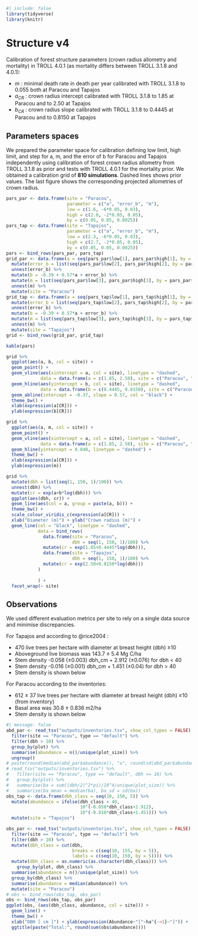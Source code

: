 ```r
#| include: false 
library(tidyverse) 
library(knitr)
```

# Structure v4

Calibration of forest structure parameters (crown radius allometry and mortality) in TROLL 4.0.1 (as mortality differs between TROLL 3.1.8 and 4.0.1):

-   $m$ : minimal death rate in death per year calibrated with TROLL 3.1.8 to 0.055 both at Paracou and Tapajos
-   $a_{CR}$ : crown radius intercept calibrated with TROLL 3.1.8 to 1.85 at Paracou and to 2.50 at Tapajos
-   $b_{CR}$ : crown radius slope calibrated with TROLL 3.1.8 to 0.4445 at Paracou and to 0.8150 at Tapajos

## Parameters spaces

We prepared the parameter space for calibration defining low limit, high limit, and step for a, m, and the error of b for Paracou and Tapajos independently using calibration of forest crown radius allometry from TROLL 3.1.8 as prior and tests with TROLL 4.0.1 for the mortality prior. We obtained a calibration grid of **810 simulations**. Dashed lines shows prior values. The last figure shows the corresponding projected allometries of crown radius.

```r
pars_par <- data.frame(site = "Paracou",
                       parameter = c("a", "error_b", "m"),
                       low = c(1.6, -6*0.05, 0.03),
                       high = c(2.0, -2*0.05, 0.05),
                       by = c(0.05, 0.05, 0.0025))
pars_tap <- data.frame(site = "Tapajos",
                       parameter = c("a", "error_b", "m"),
                       low = c(2.3, -6*0.05, 0.03),
                       high = c(2.7, -2*0.05, 0.05),
                       by = c(0.05, 0.05, 0.0025))
pars <- bind_rows(pars_par, pars_tap)
grid_par <- data.frame(a = seq(pars_par$low[1], pars_par$high[1], by = pars_par$by[1])) %>% 
  mutate(error_b = list(seq(pars_par$low[2], pars_par$high[2], by = pars_par$by[2]))) %>% 
  unnest(error_b) %>% 
  mutate(b = -0.39 + 0.57*a + error_b) %>% 
  mutate(m = list(seq(pars_par$low[3], pars_par$high[3], by = pars_par$by[3]))) %>% 
  unnest(m) %>% 
  mutate(site = "Paracou")
grid_tap <- data.frame(a = seq(pars_tap$low[1], pars_tap$high[1], by = pars_tap$by[1])) %>% 
  mutate(error_b = list(seq(pars_tap$low[2], pars_tap$high[2], by = pars_tap$by[2]))) %>% 
  unnest(error_b) %>% 
  mutate(b = -0.39 + 0.57*a + error_b) %>% 
  mutate(m = list(seq(pars_tap$low[3], pars_tap$high[3], by = pars_tap$by[3]))) %>% 
  unnest(m) %>% 
  mutate(site = "Tapajos")
grid <- bind_rows(grid_par, grid_tap)
```

```r
kable(pars)
```

```r
grid %>% 
  ggplot(aes(a, b, col = site)) +
  geom_point() +
  geom_vline(aes(xintercept = a, col = site), linetype = "dashed", 
             data = data.frame(a = c(1.85, 2.50), site = c("Paracou", "Tapajos"))) +
  geom_hline(aes(yintercept = b, col = site), linetype = "dashed", 
             data = data.frame(b = c(0.4445, 0.8150), site = c("Paracou", "Tapajos"))) +
  geom_abline(intercept = -0.37, slope = 0.57, col = "black") +
  theme_bw() +
  xlab(expression(a[CR])) +
  ylab(expression(b[CR]))
```

```r
grid %>% 
  ggplot(aes(a, m, col = site)) +
  geom_point() +
  geom_vline(aes(xintercept = a, col = site), linetype = "dashed", 
             data = data.frame(a = c(1.85, 2.50), site = c("Paracou", "Tapajos"))) +
  geom_hline(yintercept = 0.040, linetype = "dashed") +
  theme_bw() +
  xlab(expression(a[CR])) +
  ylab(expression(m))
```

```r
grid %>% 
  mutate(dbh = list(seq(1, 150, 1)/100)) %>% 
  unnest(dbh) %>% 
  mutate(cr = exp(a+b*log(dbh))) %>% 
  ggplot(aes(dbh, cr)) +
  geom_line(aes(col = a, group = paste(a, b))) +
  theme_bw() +
  scale_colour_viridis_c(expression(a[CR])) +
  xlab("Diameter (m)") + ylab("Crown radius (m)") +
  geom_line(col = "black", linetype = "dashed",
            data = bind_rows(
              data.frame(site = "Paracou", 
                         dbh = seq(1, 150, 1)/100) %>% 
              mutate(cr = exp(1.85+0.4445*log(dbh))),
              data.frame(site = "Tapajos", 
                         dbh = seq(1, 150, 1)/100) %>% 
              mutate(cr = exp(2.50+0.8150*log(dbh)))
            )
              
            ) +
  facet_wrap(~ site)
```

## Observations

We used different evaluation metrics per site to rely on a single data source and minimise discrepancies.

For Tapajos and according to @rice2004 :

-   470 live trees per hectare with diameter at breast height (dbh) ≥10
-   Aboveground live biomass was 143.7 ± 5.4 Mg C/ha
-   Stem density -0.058 (±0.003) dbh_cm + 2.912 (±0.076) for dbh \< 40
-   Stem density -0.016 (±0.001) dbh_cm + 1.451 (±0.04) for dbh \> 40
-   Stem density is shown below

For Paracou according to the inventories:

-   612 ± 37 live trees per hectare with diameter at breast height (dbh) ≥10 (from inventory)
-   Basal area was 30.8 ± 0.836 m2/ha
-   Stem density is shown below

```r
#| message: false
abd_par <- read_tsv("outputs/inventories.tsv", show_col_types = FALSE) %>% 
  filter(site == "Paracou", type == "default") %>% 
  filter(dbh > 10) %>% 
  group_by(plot) %>% 
  summarise(abundance = n()/unique(plot_size)) %>% 
  ungroup()
# paste(round(median(abd_par$abundance)), "±", round(sd(abd_par$abundance)))
# read_tsv("outputs/inventories.tsv") %>% 
#   filter(site == "Paracou", type == "default", dbh >= 10) %>% 
#   group_by(plot) %>% 
#   summarise(ba = sum((dbh/2)^2*pi)/10^4/unique(plot_size)) %>% 
#   summarise(ba_mean = median(ba), ba_sd = sd(ba))
obs_tap <- data.frame(dbh_class = seq(10, 150, 5)) %>% 
  mutate(abundance = ifelse(dbh_class < 40, 
                            10^(-0.058*dbh_class+2.912), 
                            10^(-0.016*dbh_class+1.451))) %>% 
  mutate(site = "Tapajos")

obs_par <- read_tsv("outputs/inventories.tsv", show_col_types = FALSE) %>% 
  filter(site == "Paracou", type == "default") %>% 
  filter(dbh > 10) %>% 
  mutate(dbh_class = cut(dbh, 
                         breaks = c(seq(10, 155, by = 5)), 
                         labels = c(seq(10, 150, by = 5)))) %>% 
  mutate(dbh_class = as.numeric(as.character(dbh_class))) %>% 
    group_by(plot, dbh_class) %>% 
  summarise(abundance = n()/unique(plot_size)) %>% 
  group_by(dbh_class) %>% 
  summarise(abundance = median(abundance)) %>% 
  mutate(site = "Paracou")
# obs <- bind_rows(obs_tap, obs_par)
obs <- bind_rows(obs_tap, obs_par)
ggplot(obs, (aes(dbh_class, abundance, col = site))) +
  geom_line() +
  theme_bw() +
  xlab("DBH [ cm ]") + ylab(expression(Abundance~"["~ha^{-~1}~"]")) +
  ggtitle(paste("Total:", round(sum(obs$abundance))))
```

